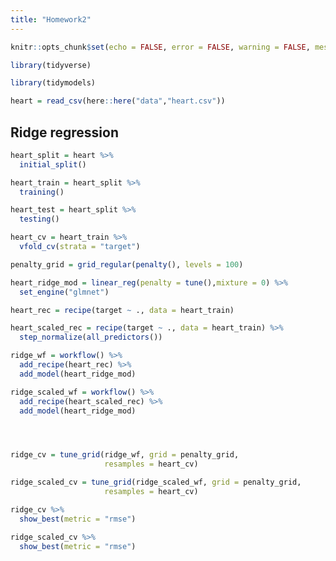 ```yaml
---
title: "Homework2"
---
```


```r

knitr::opts_chunk$set(echo = FALSE, error = FALSE, warning = FALSE, message = FALSE)

```

```r

library(tidyverse)

library(tidymodels)

```

```r

heart = read_csv(here::here("data","heart.csv"))

```


## Ridge regression

```r

heart_split = heart %>% 
  initial_split()

heart_train = heart_split %>% 
  training()

heart_test = heart_split %>% 
  testing()

heart_cv = heart_train %>% 
  vfold_cv(strata = "target")

penalty_grid = grid_regular(penalty(), levels = 100)


```


```r

heart_ridge_mod = linear_reg(penalty = tune(),mixture = 0) %>%
  set_engine("glmnet")

heart_rec = recipe(target ~ ., data = heart_train)

heart_scaled_rec = recipe(target ~ ., data = heart_train) %>% 
  step_normalize(all_predictors())

ridge_wf = workflow() %>% 
  add_recipe(heart_rec) %>% 
  add_model(heart_ridge_mod)

ridge_scaled_wf = workflow() %>% 
  add_recipe(heart_scaled_rec) %>% 
  add_model(heart_ridge_mod)





```

```r

ridge_cv = tune_grid(ridge_wf, grid = penalty_grid,
                     resamples = heart_cv)

ridge_scaled_cv = tune_grid(ridge_scaled_wf, grid = penalty_grid,
                     resamples = heart_cv)


```


```r

ridge_cv %>% 
  show_best(metric = "rmse")

ridge_scaled_cv %>% 
  show_best(metric = "rmse")

```

```r




```

